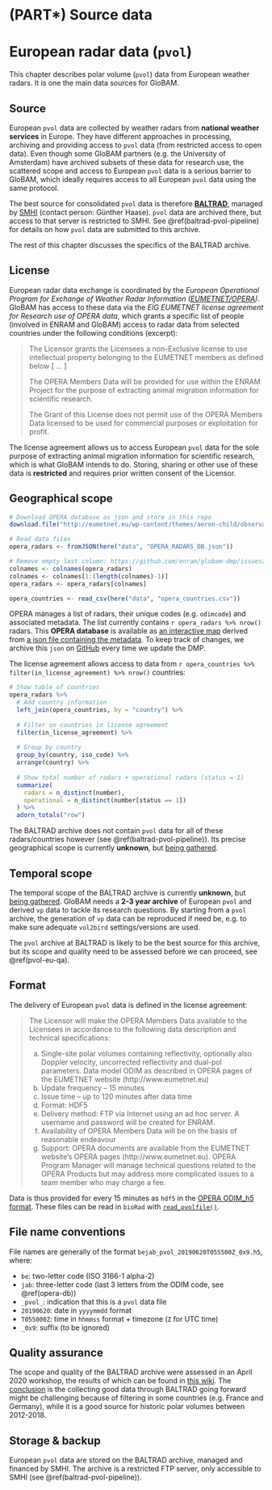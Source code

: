 # (PART\*) Source data {-}

# European radar data (`pvol`)

This chapter describes polar volume (`pvol`) data from European weather radars. It is one the main data sources for GloBAM.

## Source

European `pvol` data are collected by weather radars from **national weather services** in Europe. They have different approaches in processing, archiving and providing access to `pvol` data (from restricted access to open data). Even though some GloBAM partners (e.g. the University of Amsterdam) have archived subsets of these data for research use, the scattered scope and access to European `pvol` data is a serious barrier to GloBAM, which ideally requires access to all European `pvol` data using the same protocol.

The best source for consolidated `pvol` data is therefore **[BALTRAD](http://baltrad.eu/)**, managed by [SMHI](https://www.smhi.se/en/research/research-departments/atmospheric-remote-sensing/contact-us-1.4801) (contact person: Günther Haase). `pvol` data are archived there, but access to that server is restricted to SMHI. See \@ref(baltrad-pvol-pipeline) for details on how `pvol` data are submitted to this archive.

The rest of this chapter discusses the specifics of the BALTRAD archive.

## License

European radar data exchange is coordinated by the _European Operational Program for Exchange of Weather Radar Information ([EUMETNET/OPERA](http://eumetnet.eu/activities/observations-programme/current-activities/opera/))_. GloBAM has access to these data via the _EIG EUMETNET license agreement for Research use of OPERA data_, which grants a specific list of people (involved in ENRAM and GloBAM) access to radar data from selected countries under the following conditions (excerpt):

> The Licensor grants the Licensees a non-Exclusive license to use intellectual property belonging to the EUMETNET members as defined below [ ... ]
> 
> The OPERA Members Data will be provided for use within the ENRAM Project for the purpose of extracting animal migration information for scientific research.
> 
> The Grant of this License does not permit use of the OPERA Members Data licensed to be used for commercial purposes or exploitation for profit.

The license agreement allows us to access European `pvol` data for the sole purpose of extracting animal migration information for scientific research, which is what GloBAM intends to do. Storing, sharing or other use of these data is **restricted** and requires prior written consent of the Licensor.

## Geographical scope {#opera-db}

```r
# Download OPERA database as json and store in this repo
download.file("http://eumetnet.eu/wp-content/themes/aeron-child/observations-programme/current-activities/opera/database/OPERA_Database/OPERA_RADARS_DB.json", here("data", "OPERA_RADARS_DB.json"))
```

```r
# Read data files
opera_radars <- fromJSON(here("data", "OPERA_RADARS_DB.json"))

# Remove empty last column: https://github.com/enram/globam-dmp/issues/52
colnames <- colnames(opera_radars)
colnames <- colnames[1:(length(colnames)-1)]
opera_radars <- opera_radars[colnames]

opera_countries <- read_csv(here("data", "opera_countries.csv"))
```

OPERA manages a list of radars, their unique codes (e.g. `odimcode`) and associated metadata. The list currently contains `r opera_radars %>% nrow()` radars. This **OPERA database** is available as [an interactive map](http://eumetnet.eu/wp-content/themes/aeron-child/observations-programme/current-activities/opera/database/OPERA_Database/index.html) derived from [a json file containing the metadata](http://eumetnet.eu/wp-content/themes/aeron-child/observations-programme/current-activities/opera/database/OPERA_Database/OPERA_RADARS_DB.json). To keep track of changes, we archive this `json` on [GitHub](https://github.com/enram/globam-dmp/blob/master/data/OPERA_RADARS_DB.json) every time we update the DMP.

The license agreement allows access to data from `r opera_countries %>% filter(in_license_agreement) %>% nrow()` countries:

```r
# Show table of countries
opera_radars %>%
  # Add country information
  left_join(opera_countries, by = "country") %>%
  
  # Filter on countries in license agreement
  filter(in_license_agreement) %>%
  
  # Group by country
  group_by(country, iso_code) %>%
  arrange(country) %>%
  
  # Show total number of radars + operational radars (status = 1)
  summarize(
    radars = n_distinct(number),
    operational = n_distinct(number[status == 1])
  ) %>%
  adorn_totals("row")
```

The BALTRAD archive does not contain `pvol` data for all of these radars/countries however (see \@ref(baltrad-pvol-pipeline)). Its precise geographical scope is currently **unknown**, but [being gathered](https://github.com/enram/globam-dmp/issues/31).

## Temporal scope

The temporal scope of the BALTRAD archive is currently **unknown**, but [being gathered](https://github.com/enram/globam-dmp/issues/31). GloBAM needs a **2-3 year archive** of European `pvol` and derived `vp` data to tackle its research questions. By starting from a `pvol` archive, the generation of `vp` data can be reproduced if need be, e.g. to make sure adequate `vol2bird` settings/versions are used.

The `pvol` archive at BALTRAD is likely to be the best source for this archive, but its scope and quality need to be assessed before we can proceed, see \@ref(pvol-eu-qa).

## Format {#pvol-eu-format}

The delivery of European `pvol` data is defined in the license agreement:

> The Licensor will make the OPERA Members Data available to the Licensees in accordance to the following data description and technical specifications:
> 
> a. Single-site polar volumes containing reflectivity, optionally also Doppler velocity, uncorrected reflectivity and dual-pol parameters. Data model ODIM as described in OPERA pages of the EUMETNET website (http://www.eumetnet.eu)
> b. Update frequency – 15 minutes
> c. Issue time – up to 120 minutes after data time
> d. Format: HDF5
> e. Delivery method: FTP via Internet using an ad hoc server. A username and password will be created for ENRAM.
> f. Availability of OPERA Members Data  will be on the basis of reasonable endeavour
> g. Support: OPERA documents are available from the EUMETNET website’s OPERA pages (http://www.eumetnet.eu). OPERA Program Manager will manage technical questions related to the OPERA Products but may address more complicated issues to a team member who may charge a fee.

Data is thus provided for every 15 minutes as `hdf5` in the [OPERA ODIM_h5 format](https://github.com/adokter/vol2bird/blob/master/doc/ODIM_H5_v23.pdf). These files can be read in `bioRad` with [`read_pvolfile()`](http://adokter.github.io/bioRad/reference/read_pvolfile.html).

## File name conventions

File names are generally of the format `bejab_pvol_20190620T055500Z_0x9.h5`, where:

- `be`: two-letter code (ISO 3166-1 alpha-2)
- `jab`: three-letter code (last 3 letters from the ODIM code, see \@ref(opera-db))
- `_pvol_`: indication that this is a `pvol` data file
- `20190620`: date in `yyyymmdd` format
- `T055000Z`: time in `hhmmss` format + timezone (`Z` for UTC time)
- `_0x9`: suffix (to be ignored)

## Quality assurance {#pvol-eu-qa}

The scope and quality of the BALTRAD archive were assessed in an April 2020 workshop, the results of which can be found in [this wiki](https://github.com/enram/globam-dmp/wiki). The [conclusion](https://globam.slack.com/files/THD6ADLTW/F013AUCFVE0) is the collecting good data through BALTRAD going forward might be challenging because of filtering in some countries (e.g. France and Germany), while it is a good source for historic polar volumes between 2012-2018.

## Storage & backup

European `pvol` data are stored on the BALTRAD archive, managed and financed by SMHI. The archive is a restricted FTP server, only accessible to SMHI (see \@ref(baltrad-pvol-pipeline)).
